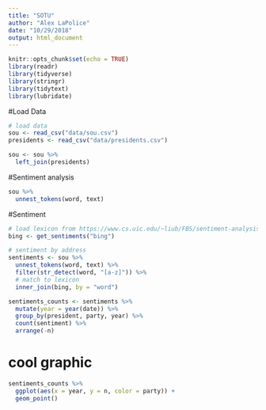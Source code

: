 ```yaml
---
title: "SOTU"
author: "Alex LaPolice"
date: "10/29/2018"
output: html_document
---
```


```r
knitr::opts_chunk$set(echo = TRUE)
library(readr)
library(tidyverse)
library(stringr)
library(tidytext)
library(lubridate)
```


#Load Data
```r
# load data
sou <- read_csv("data/sou.csv")
presidents <- read_csv("data/presidents.csv")

sou <- sou %>%
  left_join(presidents)
```


#Sentiment analysis
```r
sou %>%
  unnest_tokens(word, text)

```

#Sentiment
```r


# load lexicon from https://www.cs.uic.edu/~liub/FBS/sentiment-analysis.html
bing <- get_sentiments("bing")

# sentiment by address
sentiments <- sou %>%
  unnest_tokens(word, text) %>%
  filter(str_detect(word, "[a-z]")) %>%
  # match to lexicon
  inner_join(bing, by = "word")

sentiments_counts <- sentiments %>%
  mutate(year = year(date)) %>%
  group_by(president, party, year) %>%
  count(sentiment) %>%
  arrange(-n)


```
# cool graphic
```r
sentiments_counts %>%
  ggplot(aes(x = year, y = n, color = party)) +
  geom_point()
```

